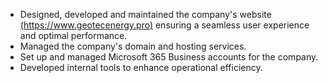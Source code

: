 

- Designed, developed and maintained the company's website [(https://www.geotecenergy.pro)](https://www.geotecenergy.pro) ensuring a seamless user experience and optimal performance.
- Managed the company's domain and hosting services.
- Set up and managed Microsoft 365 Business accounts for the company.
- Developed internal tools to enhance operational efficiency.
